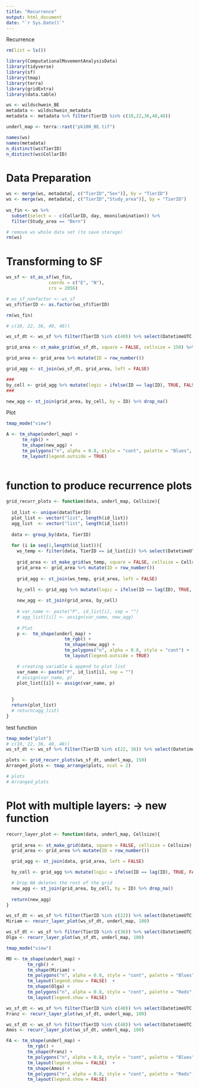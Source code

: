 ```yaml
---
title: "Recurrence"
output: html_document
date: "`r Sys.Date()`"
---
```


Recurrence


```r
rm(list = ls())
```

```r
library(ComputationalMovementAnalysisData)
library(tidyverse)
library(sf)
library(tmap)
library(terra)
library(gridExtra)
library(data.table)

```

```r
ws <- wildschwein_BE
metadata <- wildschwein_metadata
metadata <- metadata %>% filter(TierID %in% c(10,22,36,40,48))

underl_map <- terra::rast("pk100_BE.tif")

```

```r
names(ws)
names(metadata)
n_distinct(ws$TierID)
n_distinct(ws$CollarID)
```


# Data Preparation
```r
ws <- merge(ws, metadata[, c("TierID","Sex")], by = "TierID")
ws <- merge(ws, metadata[, c("TierID","Study_area")], by = "TierID")
  
ws_fin <- ws %>% 
  subset(select = - c(CollarID, day, moonilumination)) %>% 
  filter(Study_area == "Bern")
```

```r
# remove ws whole data set (to save storage)
rm(ws)

```


# Transforming to SF
```r
ws_sf <- st_as_sf(ws_fin,
                coords = c("E", "N"), 
                crs = 2056)

# ws_sf_nonfactor <- ws_sf
ws_sf$TierID <- as.factor(ws_sf$TierID)

rm(ws_fin)
```



```r
# c(10, 22, 36, 40, 48))

ws_sf_dt <- ws_sf %>% filter(TierID %in% c(40)) %>% select(DatetimeUTC, TierID)
```

```r
grid_area <- st_make_grid(ws_sf_dt, square = FALSE, cellsize = 150) %>%  st_as_sf() 

grid_area <- grid_area %>% mutate(ID = row_number())

grid_agg <- st_join(ws_sf_dt, grid_area, left = FALSE)

###
by_cell <- grid_agg %>% mutate(logic = ifelse(ID == lag(ID), TRUE, FALSE)) %>% group_by(ID) %>% count(logic) %>% filter(logic == FALSE)
###

new_agg <- st_join(grid_area, by_cell, by = ID) %>% drop_na()

```

Plot
```r
tmap_mode("view")

A <- tm_shape(underl_map) +
      tm_rgb() +
      tm_shape(new_agg) +
      tm_polygons("n", alpha = 0.8, style = "cont", palette = "Blues", n = 20) +
      tm_layout(legend.outside = TRUE)
    
```


# function to produce recurrence plots
```r
grid_recurr_plots <- function(data, underl_map, Cellsize){
  
  id_list <- unique(data$TierID)
  plot_list <- vector("list", length(id_list))
  agg_list  <- vector("list", length(id_list))
  
  data <- group_by(data, TierID)
  
  for (i in seq(1,length(id_list))){
    ws_temp <- filter(data, TierID == id_list[i]) %>% select(DatetimeUTC, TierID)
    
    grid_area <- st_make_grid(ws_temp, square = FALSE, cellsize = Cellsize, crs = 2056) %>% st_as_sf()
    grid_area <- grid_area %>% mutate(ID = row_number())
    
    grid_agg <- st_join(ws_temp, grid_area, left = FALSE)
    
    by_cell <- grid_agg %>% mutate(logic = ifelse(ID == lag(ID), TRUE, FALSE)) %>% group_by(ID) %>% count(logic) %>% filter(logic == FALSE)

    new_agg <- st_join(grid_area, by_cell)
    
    # var_name <- paste("P", id_list[i], sep = "")
    # agg_list[[i]] <- assign(var_name, new_agg)
    
    # Plot 
    p <-  tm_shape(underl_map) +
                      tm_rgb() +
                      tm_shape(new_agg) +
                      tm_polygons("n", alpha = 0.8, style = "cont") +
                      tm_layout(legend.outside = TRUE)

    # creating variable & append to plot list
    var_name <- paste("P", id_list[i], sep = "")
    # assign(var_name, p)
    plot_list[[i]] <- assign(var_name, p)
    
    
  }
  return(plot_list)
  # return(agg_list)
}

```



test function
```r
tmap_mode("plot")
# c(10, 22, 36, 40, 48))
ws_sf_dt <- ws_sf %>% filter(TierID %in% c(22, 36)) %>% select(DatetimeUTC, TierID)

plots <- grid_recurr_plots(ws_sf_dt, underl_map, 150)
Arranged_plots <- tmap_arrange(plots, ncol = 2)
```


```r
# plots
# Arranged_plots
```


# Plot with multiple layers: -> new function

```r
recurr_layer_plot <- function(data, underl_map, Cellsize){
  
  grid_area <- st_make_grid(data, square = FALSE, cellsize = Cellsize) %>%  st_as_sf() 
  grid_area <- grid_area %>% mutate(ID = row_number())

  grid_agg <- st_join(data, grid_area, left = FALSE)

  by_cell <- grid_agg %>% mutate(logic = ifelse(ID == lag(ID), TRUE, FALSE)) %>% group_by(ID) %>% count(logic) %>% filter(logic == FALSE)

  # Drop NA deletes the rest of the grid
  new_agg <- st_join(grid_area, by_cell, by = ID) %>% drop_na()
  
  return(new_agg)
}
```


```r
ws_sf_dt <- ws_sf %>% filter(TierID %in% c(22)) %>% select(DatetimeUTC, TierID)
Miriam <- recurr_layer_plot(ws_sf_dt, underl_map, 100)

ws_sf_dt <- ws_sf %>% filter(TierID %in% c(36)) %>% select(DatetimeUTC, TierID)
Olga <- recurr_layer_plot(ws_sf_dt, underl_map, 100)
```


```r
tmap_mode("view")

MO <- tm_shape(underl_map) +
        tm_rgb() +
        tm_shape(Miriam) +
        tm_polygons("n", alpha = 0.8, style = "cont", palette = "Blues", n = 30) +
        tm_layout(legend.show = FALSE)  +
        tm_shape(Olga) +
        tm_polygons("n", alpha = 0.8, style = "cont", palette = "Reds", n = 30) +
        tm_layout(legend.show = FALSE)

```


```r
ws_sf_dt <- ws_sf %>% filter(TierID %in% c(40)) %>% select(DatetimeUTC, TierID)
Franz <- recurr_layer_plot(ws_sf_dt, underl_map, 100)

ws_sf_dt <- ws_sf %>% filter(TierID %in% c(48)) %>% select(DatetimeUTC, TierID)
Amos <- recurr_layer_plot(ws_sf_dt, underl_map, 100)

```


```r
FA <- tm_shape(underl_map) +
        tm_rgb() +
        tm_shape(Franz) +
        tm_polygons("n", alpha = 0.8, style = "cont", palette = "Blues", n = 30) +
        tm_layout(legend.show = FALSE)  +
        tm_shape(Amos) +
        tm_polygons("n", alpha = 0.8, style = "cont", palette = "Reds", n = 30) +
        tm_layout(legend.show = FALSE)

```

























































